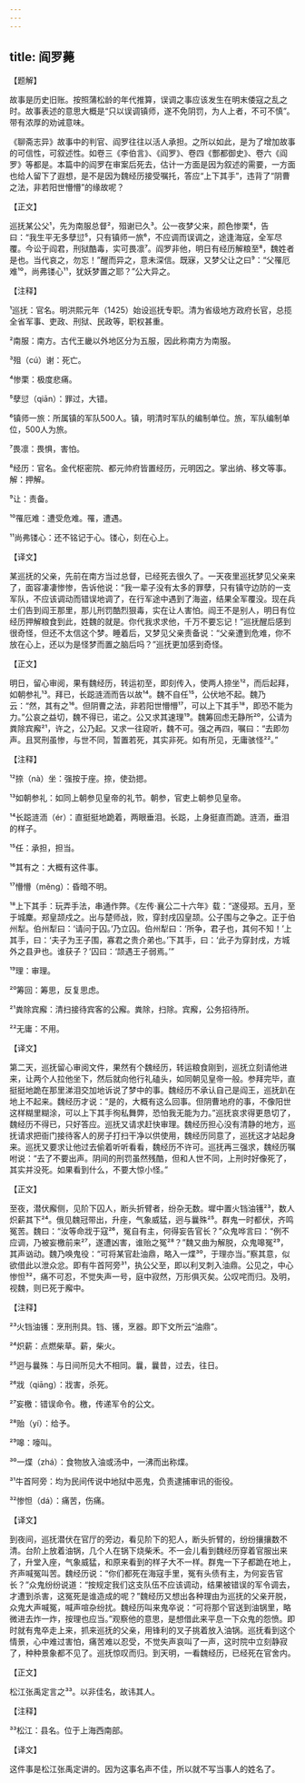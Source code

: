 ```yaml
---
---
---
```

title: 阎罗薨
---




【题解】


故事是历史旧账。按照蒲松龄的年代推算，误调之事应该发生在明末倭寇之乱之时。故事表述的意思大概是“只以误调镇师，遂不免阴罚，为人上者，不可不慎”。带有浓厚的劝诫意味。

《聊斋志异》故事中的判官、阎罗往往以活人承担。之所以如此，是为了增加故事的可信性，可叙述性。如卷三《李伯言》、《阎罗》、卷四《酆都御史》、卷六《阎罗》等都是。本篇中的阎罗在审案后死去，估计一方面是因为叙述的需要，一方面也给人留下了遐想，是不是因为魏经历接受嘱托，答应“上下其手”，违背了“阴曹之法，非若阳世懵懵”的缘故呢？


【正文】

巡抚某公父¹，先为南服总督²，殂谢已久³。公一夜梦父来，颜色惨栗⁴，告曰：“我生平无多孽愆⁵，只有镇师一旅⁶，不应调而误调之，途逢海寇，全军尽覆。今讼于阎君，刑狱酷毒，实可畏凛⁷。阎罗非他，明日有经历解粮至⁸，魏姓者是也。当代哀之，勿忘！”醒而异之，意未深信。既寐，又梦父让之曰⁹：“父罹厄难¹⁰，尚弗镂心¹¹，犹妖梦置之耶？”公大异之。

【注释】


¹巡抚：官名。明洪熙元年（1425）始设巡抚专职。清为省级地方政府长官，总揽全省军事、吏政、刑狱、民政等，职权甚重。

²南服：南方。古代王畿以外地区分为五服，因此称南方为南服。

³殂（cú）谢：死亡。

⁴惨栗：极度悲痛。

⁵孽愆（qiān）：罪过，大错。

⁶镇师一旅：所属镇的军队500人。镇，明清时军队的编制单位。旅，军队编制单位，500人为旅。

⁷畏凛：畏惧，害怕。

⁸经历：官名。金代枢密院、都元帅府皆置经历，元明因之。掌出纳、移文等事。解：押解。

⁹让：责备。

¹⁰罹厄难：遭受危难。罹，遭遇。

¹¹尚弗镂心：还不铭记于心。镂心，刻在心上。





【译文】


某巡抚的父亲，先前在南方当过总督，已经死去很久了。一天夜里巡抚梦见父亲来了，面容凄凄惨惨，告诉他说：“我一辈子没有太多的罪孽，只有镇守边防的一支军队，不应该调动而错误地调了，在行军途中遇到了海盗，结果全军覆没。现在兵士们告到阎王那里，那儿刑罚酷烈狠毒，实在让人害怕。阎王不是别人，明日有位经历押解粮食到此，姓魏的就是。你代我求求他，千万不要忘记！”巡抚醒后感到很奇怪，但还不太信这个梦。睡着后，又梦见父亲责备说：“父亲遭到危难，你不放在心上，还以为是怪梦而置之脑后吗？”巡抚更加感到奇怪。


【正文】

明日，留心审阅，果有魏经历，转运初至，即刻传入，使两人捺坐¹²，而后起拜，如朝参礼¹³。拜已，长跽涟洏而告以故¹⁴。魏不自任¹⁵，公伏地不起。魏乃云：“然，其有之¹⁶。但阴曹之法，非若阳世懵懵¹⁷，可以上下其手¹⁸，即恐不能为力。”公哀之益切，魏不得已，诺之。公又求其速理¹⁹。魏筹回虑无静所²⁰，公请为粪除宾廨²¹，许之，公乃起。又求一往窥听，魏不可。强之再四，嘱曰：“去即勿声。且冥刑虽惨，与世不同，暂置若死，其实非死。如有所见，无庸骇怪²²。”

【注释】


¹²捺（nà）坐：强按于座。捺，使劲摁。

¹³如朝参礼：如同上朝参见皇帝的礼节。朝参，官吏上朝参见皇帝。

¹⁴长跽涟洏（ér）：直挺挺地跪着，两眼垂泪。长跽，上身挺直而跪。涟洏，垂泪的样子。

¹⁵任：承担，担当。

¹⁶其有之：大概有这件事。

¹⁷懵懵（měng）：昏暗不明。

¹⁸上下其手：玩弄手法，串通作弊。《左传·襄公二十六年》载：“遂侵郑。五月，至于城麇。郑皇颉戍之。出与楚师战，败，穿封戌囚皇颉。公子围与之争之。正于伯州犁。伯州犁曰：‘请问于囚。’乃立囚。伯州犁曰：‘所争，君子也，其何不知！’上其手，曰：‘夫子为王子围，寡君之贵介弟也。’下其手，曰：‘此子为穿封戌，方城外之县尹也。谁获子？’囚曰：‘颉遇王子弱焉。’”

¹⁹理：审理。

²⁰筹回：筹思，反复思虑。

²¹粪除宾廨：清扫接待宾客的公廨。粪除，扫除。宾廨，公务招待所。

²²无庸：不用。





【译文】


第二天，巡抚留心审阅文件，果然有个魏经历，转运粮食刚到，巡抚立刻请他进来，让两个人拉他坐下，然后就向他行礼磕头，如同朝见皇帝一般。参拜完毕，直挺挺地跪在那里涕泪交加地诉说了梦中的事。魏经历不承认自己是阎王，巡抚趴在地上不起来。魏经历才说：“是的，大概有这么回事。但阴曹地府的事，不像阳世这样糊里糊涂，可以上下其手徇私舞弊，恐怕我无能为力。”巡抚哀求得更恳切了，魏经历不得已，只好答应。巡抚又请求赶快审理。魏经历担心没有清静的地方，巡抚请求把衙门接待客人的房子打扫干净以供使用，魏经历同意了，巡抚这才站起身来。巡抚又要求让他过去偷着听听看看，魏经历不许可。巡抚再三强求，魏经历嘱咐说：“去了不要出声。阴间的刑罚虽然残酷，但和人世不同，上刑时好像死了，其实并没死。如果看到什么，不要大惊小怪。”


【正文】

至夜，潜伏廨侧，见阶下囚人，断头折臂者，纷杂无数。墀中置火铛油镬²³，数人炽薪其下²⁴。俄见魏冠带出，升座，气象威猛，迥与曩殊²⁵。群鬼一时都伏，齐鸣冤苦。魏曰：“汝等命戕于寇²⁶，冤自有主，何得妄告官长？”众鬼哗言曰：“例不应调，乃被妄檄前来²⁷，遂遭凶害，谁贻之冤²⁸？”魏又曲为解脱，众鬼嗥冤²⁹，其声讻动。魏乃唤鬼役：“可将某官赴油鼎，略入一煠³⁰，于理亦当。”察其意，似欲借此以泄众忿。即有牛首阿旁³¹，执公父至，即以利叉刺入油鼎。公见之，中心惨怛³²，痛不可忍，不觉失声一号，庭中寂然，万形俱灭矣。公叹咤而归。及明，视魏，则已死于廨中。

【注释】


²³火铛油镬：烹刑刑具。铛、镬，烹器。即下文所云“油鼎”。

²⁴炽薪：点燃柴草。薪，柴火。

²⁵迥与曩殊：与日间所见大不相同。曩，曩昔，过去，往日。

²⁶戕（qiāng）：戕害，杀死。

²⁷妄檄：错误命令。檄，传递军令的公文。

²⁸贻（yí）：给予。

²⁹嗥：嚎叫。

³⁰一煠（zhá）：食物放入油或汤中，一沸而出称煠。

³¹牛首阿旁：均为民间传说中地狱中恶鬼，负责逮捕审讯的衙役。

³²惨怛（dá）：痛苦，伤痛。





【译文】


到夜间，巡抚潜伏在官厅的旁边，看见阶下的犯人，断头折臂的，纷纷攘攘数不清。台阶上放着油锅，几个人在锅下烧柴禾。不一会儿看到魏经历穿着官服出来了，升堂入座，气象威猛，和原来看到的样子大不一样。群鬼一下子都跪在地上，齐声喊冤叫苦。魏经历说：“你们都死在海寇手里，冤有头债有主，为何妄告官长？”众鬼纷纷说道：“按规定我们这支队伍不应该调动，结果被错误的军令调去，才遭到杀害，这冤死是谁造成的呢？”魏经历又想出各种理由为巡抚的父亲开脱，众鬼大声喊冤，喊声喧杂纷扰。魏经历叫来鬼卒说：“可将那个官送到油锅里，略微进去炸一炸，按理也应当。”观察他的意思，是想借此来平息一下众鬼的怨愤。即时就有鬼卒走上来，抓来巡抚的父亲，用锋利的叉子挑着放入油锅。巡抚看到这个情景，心中难过害怕，痛苦难以忍受，不觉失声哀叫了一声，这时院中立刻静寂了，种种景象都不见了。巡抚惊叹而归。到天明，一看魏经历，已经死在官舍内。


【正文】

松江张禹定言之³³。以非佳名，故讳其人。

【注释】


³³松江：县名。位于上海西南部。





【译文】


这件事是松江张禹定讲的。因为这事名声不佳，所以就不写当事人的姓名了。